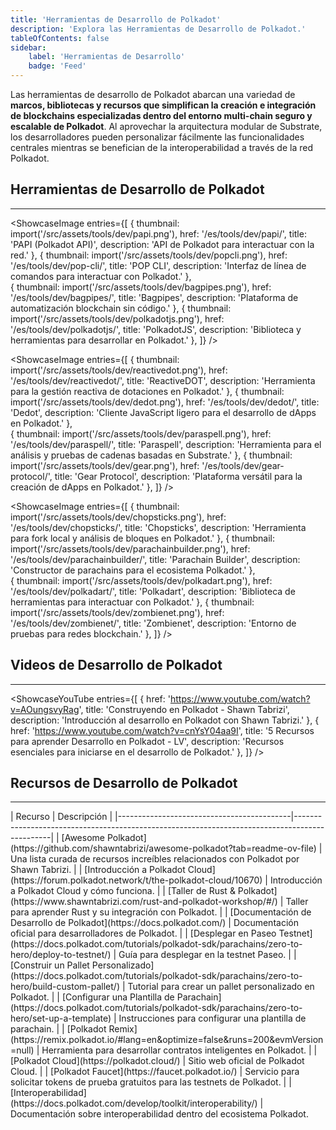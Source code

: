 ```yaml
---
title: 'Herramientas de Desarrollo de Polkadot'
description: 'Explora las Herramientas de Desarrollo de Polkadot.'
tableOfContents: false
sidebar: 
    label: 'Herramientas de Desarrollo'
    badge: 'Feed'
---
```

    
    
Las herramientas de desarrollo de Polkadot abarcan una variedad de **marcos, bibliotecas y recursos que simplifican la creación e integración de blockchains especializadas dentro del entorno multi-chain seguro y escalable de Polkadot**. Al aprovechar la arquitectura modular de Substrate, los desarrolladores pueden personalizar fácilmente las funcionalidades centrales mientras se benefician de la interoperabilidad a través de la red Polkadot.
    
## Herramientas de Desarrollo de Polkadot
----------------
<ShowcaseImage
  entries={[
    {
      thumbnail: import('/src/assets/tools/dev/papi.png'),
      href: '/es/tools/dev/papi/',
      title: 'PAPI (Polkadot API)',
      description: 'API de Polkadot para interactuar con la red.'
    },
    {
      thumbnail: import('/src/assets/tools/dev/popcli.png'),
      href: '/es/tools/dev/pop-cli/',
      title: 'POP CLI',
      description: 'Interfaz de línea de comandos para interactuar con Polkadot.'
    },  
    {
      thumbnail: import('/src/assets/tools/dev/bagpipes.png'),
      href: '/es/tools/dev/bagpipes/',
      title: 'Bagpipes',
      description: 'Plataforma de automatización blockchain sin código.'
    },
    {
      thumbnail: import('/src/assets/tools/dev/polkadotjs.png'),
      href: '/es/tools/dev/polkadotjs/',
      title: 'PolkadotJS',
      description: 'Biblioteca y herramientas para desarrollar en Polkadot.'
    },
  ]}
/>
    
<ShowcaseImage
  entries={[
    {
      thumbnail: import('/src/assets/tools/dev/reactivedot.png'),
      href: '/es/tools/dev/reactivedot/',
      title: 'ReactiveDOT',
      description: 'Herramienta para la gestión reactiva de dotaciones en Polkadot.'
    },
    {
      thumbnail: import('/src/assets/tools/dev/dedot.png'),
      href: '/es/tools/dev/dedot/',
      title: 'Dedot',
      description: 'Cliente JavaScript ligero para el desarrollo de dApps en Polkadot.'
    },  
    {
      thumbnail: import('/src/assets/tools/dev/paraspell.png'),
      href: '/es/tools/dev/paraspell/',
      title: 'Paraspell',
      description: 'Herramienta para el análisis y pruebas de cadenas basadas en Substrate.'
    },
    {
      thumbnail: import('/src/assets/tools/dev/gear.png'),
      href: '/es/tools/dev/gear-protocol/',
      title: 'Gear Protocol',
      description: 'Plataforma versátil para la creación de dApps en Polkadot.'
    },
  ]}
/>
    
<ShowcaseImage
  entries={[
    {
      thumbnail: import('/src/assets/tools/dev/chopsticks.png'),
      href: '/es/tools/dev/chopsticks/',
      title: 'Chopsticks',
      description: 'Herramienta para fork local y análisis de bloques en Polkadot.'
    },
    {
      thumbnail: import('/src/assets/tools/dev/parachainbuilder.png'),
      href: '/es/tools/dev/parachainbuilder/',
      title: 'Parachain Builder',
      description: 'Constructor de parachains para el ecosistema Polkadot.'
    },  
    {
      thumbnail: import('/src/assets/tools/dev/polkadart.png'),
      href: '/es/tools/dev/polkadart/',
      title: 'Polkadart',
      description: 'Biblioteca de herramientas para interactuar con Polkadot.'
    },
    {
      thumbnail: import('/src/assets/tools/dev/zombienet.png'),
      href: '/es/tools/dev/zombienet/',
      title: 'Zombienet',
      description: 'Entorno de pruebas para redes blockchain.'
    },
  ]}
/>
    
## Videos de Desarrollo de Polkadot
----------------
<ShowcaseYouTube
  entries={[
    {
      href: 'https://www.youtube.com/watch?v=AOungsvyRag',
      title: 'Construyendo en Polkadot - Shawn Tabrizi',
      description: 'Introducción al desarrollo en Polkadot con Shawn Tabrizi.'
    },
    {
      href: 'https://www.youtube.com/watch?v=cnYsY04aa9I',
      title: '5 Recursos para aprender Desarrollo en Polkadot - LV',
      description: 'Recursos esenciales para iniciarse en el desarrollo de Polkadot.'
    },
  ]}
/>
    
    
## Recursos de Desarrollo de Polkadot
----------------
<Card title="Recursos de Desarrollo" icon="information">
| Recurso                                   | Descripción                                                                                   |
|-------------------------------------------|-----------------------------------------------------------------------------------------------|
| [Awesome Polkadot](https://github.com/shawntabrizi/awesome-polkadot?tab=readme-ov-file) | Una lista curada de recursos increíbles relacionados con Polkadot por Shawn Tabrizi.                                       |
| [Introducción a Polkadot Cloud](https://forum.polkadot.network/t/the-polkadot-cloud/10670) | Introducción a Polkadot Cloud y cómo funciona.                                               |
| [Taller de Rust & Polkadot](https://www.shawntabrizi.com/rust-and-polkadot-workshop/#/) | Taller para aprender Rust y su integración con Polkadot.                                  |
| [Documentación de Desarrollo de Polkadot](https://docs.polkadot.com/) | Documentación oficial para desarrolladores de Polkadot.                                                     |
| [Desplegar en Paseo Testnet](https://docs.polkadot.com/tutorials/polkadot-sdk/parachains/zero-to-hero/deploy-to-testnet/) | Guía para desplegar en la testnet Paseo.                                                       |
| [Construir un Pallet Personalizado](https://docs.polkadot.com/tutorials/polkadot-sdk/parachains/zero-to-hero/build-custom-pallet/) | Tutorial para crear un pallet personalizado en Polkadot.                                             |
| [Configurar una Plantilla de Parachain](https://docs.polkadot.com/tutorials/polkadot-sdk/parachains/zero-to-hero/set-up-a-template) | Instrucciones para configurar una plantilla de parachain.                                              |
| [Polkadot Remix](https://remix.polkadot.io/#lang=en&optimize=false&runs=200&evmVersion=null) | Herramienta para desarrollar contratos inteligentes en Polkadot.                                               |
| [Polkadot Cloud](https://polkadot.cloud/) | Sitio web oficial de Polkadot Cloud.                                               |
| [Polkadot Faucet](https://faucet.polkadot.io/) | Servicio para solicitar tokens de prueba gratuitos para las testnets de Polkadot.                                 |
| [Interoperabilidad](https://docs.polkadot.com/develop/toolkit/interoperability/) | Documentación sobre interoperabilidad dentro del ecosistema Polkadot.     
    
</Card>
